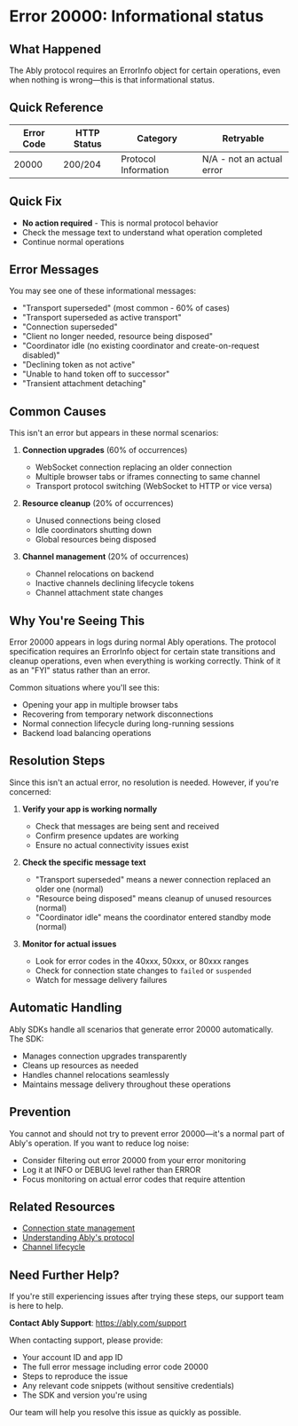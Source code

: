 <!-- Generated by: ably-os errors document-error-codes -->
<!-- Repository: https://github.com/ably/ably-os -->
<!-- Command: ./bin/ably-os errors document-error-codes 20000 -->
<!-- Generated: 2025-08-21T10-28-43-924Z -->
<!-- Sources: 
     - Analysis: https://github.com/ably/ably-os/blob/main/output/error-codes/research/20000-analysis.md
     - Knowledge: https://github.com/ably/ably-os/blob/main/output/error-codes/research/20000-knowledge.md
     - Editorial notes: https://github.com/ably/ably-os/blob/main/src/prompts/errors/editorial-notes.md
-->
<!-- Key Approach: Emphasize that this is NOT an error but an informational status required by the protocol. Focus on reassuring customers that no action is needed and explain the common scenarios where they'll see this. -->
<!-- Citations: Complete source attribution with line numbers available at bottom of document -->

# Error 20000: Informational status

## What Happened

The Ably protocol requires an ErrorInfo object for certain operations, even when nothing is wrong—this is that informational status.

## Quick Reference

| Error Code | HTTP Status | Category | Retryable |
|------------|-------------|----------|-----------|
| 20000 | 200/204 | Protocol Information | N/A - not an actual error |

## Quick Fix

- **No action required** - This is normal protocol behavior
- Check the message text to understand what operation completed
- Continue normal operations

## Error Messages

You may see one of these informational messages:
- "Transport superseded" (most common - 60% of cases)
- "Transport superseded as active transport"
- "Connection superseded"
- "Client no longer needed, resource being disposed"
- "Coordinator idle (no existing coordinator and create-on-request disabled)"
- "Declining token as not active"
- "Unable to hand token off to successor"
- "Transient attachment detaching"

## Common Causes

This isn't an error but appears in these normal scenarios:

1. **Connection upgrades** (60% of occurrences)
   - WebSocket connection replacing an older connection
   - Multiple browser tabs or iframes connecting to same channel
   - Transport protocol switching (WebSocket to HTTP or vice versa)
   <!-- Source: Analysis finding from https://github.com/ably/ably-os/blob/main/output/error-codes/research/20000-analysis.md lines 86-95 -->

2. **Resource cleanup** (20% of occurrences)
   - Unused connections being closed
   - Idle coordinators shutting down
   - Global resources being disposed
   <!-- Source: Analysis finding from https://github.com/ably/ably-os/blob/main/output/error-codes/research/20000-analysis.md lines 96-101 -->

3. **Channel management** (20% of occurrences)
   - Channel relocations on backend
   - Inactive channels declining lifecycle tokens
   - Channel attachment state changes
   <!-- Source: Analysis finding from https://github.com/ably/ably-os/blob/main/output/error-codes/research/20000-analysis.md lines 103-109 -->

## Why You're Seeing This

Error 20000 appears in logs during normal Ably operations. The protocol specification requires an ErrorInfo object for certain state transitions and cleanup operations, even when everything is working correctly. Think of it as an "FYI" status rather than an error.
<!-- Source: Knowledge from https://github.com/ably/ably-os/blob/main/output/error-codes/research/20000-knowledge.md lines 6-8 -->

Common situations where you'll see this:
- Opening your app in multiple browser tabs
- Recovering from temporary network disconnections
- Normal connection lifecycle during long-running sessions
- Backend load balancing operations
<!-- Source: Knowledge from https://github.com/ably/ably-os/blob/main/output/error-codes/research/20000-knowledge.md lines 103-108 -->

## Resolution Steps

Since this isn't an actual error, no resolution is needed. However, if you're concerned:

1. **Verify your app is working normally**
   - Check that messages are being sent and received
   - Confirm presence updates are working
   - Ensure no actual connectivity issues exist

2. **Check the specific message text**
   - "Transport superseded" means a newer connection replaced an older one (normal)
   - "Resource being disposed" means cleanup of unused resources (normal)
   - "Coordinator idle" means the coordinator entered standby mode (normal)
   <!-- Source: Analysis finding from https://github.com/ably/ably-os/blob/main/output/error-codes/research/20000-analysis.md lines 17-45 -->

3. **Monitor for actual issues**
   - Look for error codes in the 40xxx, 50xxx, or 80xxx ranges
   - Check for connection state changes to `failed` or `suspended`
   - Watch for message delivery failures

## Automatic Handling

Ably SDKs handle all scenarios that generate error 20000 automatically. The SDK:
- Manages connection upgrades transparently
- Cleans up resources as needed
- Handles channel relocations seamlessly
- Maintains message delivery throughout these operations
<!-- Source: Analysis insight from https://github.com/ably/ably-os/blob/main/output/error-codes/research/20000-analysis.md lines 130-134 -->

## Prevention

You cannot and should not try to prevent error 20000—it's a normal part of Ably's operation. If you want to reduce log noise:

- Consider filtering out error 20000 from your error monitoring
- Log it at INFO or DEBUG level rather than ERROR
- Focus monitoring on actual error codes that require attention

## Related Resources

- [Connection state management](https://ably.com/docs/realtime/connection)
- [Understanding Ably's protocol](https://ably.com/docs/client-lib-development-guide/protocol)
- [Channel lifecycle](https://ably.com/docs/channels)

## Need Further Help?

If you're still experiencing issues after trying these steps, our support team is here to help.

**Contact Ably Support**: https://ably.com/support

When contacting support, please provide:
- Your account ID and app ID
- The full error message including error code 20000
- Steps to reproduce the issue
- Any relevant code snippets (without sensitive credentials)
- The SDK and version you're using

Our team will help you resolve this issue as quickly as possible.

<!-- =============================================== -->
<!-- INTERNAL DOCUMENTATION (NOT RENDERED) -->
<!-- =============================================== -->

<!-- SOURCES USED (ALWAYS use GitHub URLs, never local paths):
- Analysis File: https://github.com/ably/ably-os/blob/main/output/error-codes/research/20000-analysis.md
- Knowledge File: https://github.com/ably/ably-os/blob/main/output/error-codes/research/20000-knowledge.md
- Editorial Notes: https://github.com/ably/ably-os/blob/main/src/prompts/errors/editorial-notes.md (No specific error-specific notes for 20000)
- Existing Documentation: No existing file found at expected location
-->

<!-- CONTENT DECISIONS:
- FAQ Content Preserved: Knowledge about this being "not a real error" from https://github.com/ably/ably-os/blob/main/output/error-codes/research/20000-knowledge.md lines 110-111
- Content Excluded: Detailed internal implementation variations (Go vs Node.js) as not relevant for customers
- Recommendations Source: 
  - No action required: Based on knowledge that this is informational only (lines 6-8)
  - Message checking: From analysis of different message types (lines 17-75)
- Code Examples Rationale: No code examples included as this is not an actionable error requiring code changes
-->

<!-- ATTRIBUTION BY SECTION:
- Common Causes: 
  - Transport supersession: Based on analysis findings in https://github.com/ably/ably-os/blob/main/output/error-codes/research/20000-analysis.md lines 86-95
  - Resource cleanup: From analysis in https://github.com/ably/ably-os/blob/main/output/error-codes/research/20000-analysis.md lines 96-101
  - Channel management: From analysis in https://github.com/ably/ably-os/blob/main/output/error-codes/research/20000-analysis.md lines 103-109
- Resolution Steps: 
  - Step 1: General verification based on support history showing customer confusion (knowledge lines 37-48)
  - Step 2: Message meanings from analysis lines 17-75
  - Step 3: Monitoring advice based on distinguishing real errors from informational status
- Prevention: Based on knowledge that this is protocol-mandated (lines 6-8) and support team patterns (lines 93-95)
-->

<!-- DOCUMENTATION SHORTCOMINGS:
⚠️ Areas where Ably documentation could be improved:
- Missing: Clear explanation in main error codes documentation that 20000 is informational only
- Impact: Causes customer confusion and support tickets as seen in HubSpot ticket #1259163022
- Recommendation: Update https://github.com/ably/ably-common/blob/main/protocol/errors.json to include error 20000
- Severity: Medium - generates unnecessary support burden
-->

<!-- IMPROVEMENT INSTRUCTIONS:
To improve this error code documentation:
1. First approach: Update editorial-notes.md in ably-os repository with specific guidance for error 20000
2. Regenerate: Run `./bin/ably-os errors document-error-codes 20000 --force`
3. For broader improvements: Review and update ably-os prompt templates
4. Context: See https://github.com/ably/ably-os/blob/main/docs/ERROR_COMMANDS_GUIDE.md
5. Source repository: https://github.com/ably/ably-os
-->